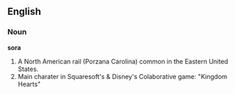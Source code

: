 ==English==

===Noun===

'''sora'''

#A North American rail (Porzana Carolina) common in the Eastern United States.
#Main charater in Squaresoft's & Disney's Colaborative game: "Kingdom Hearts"